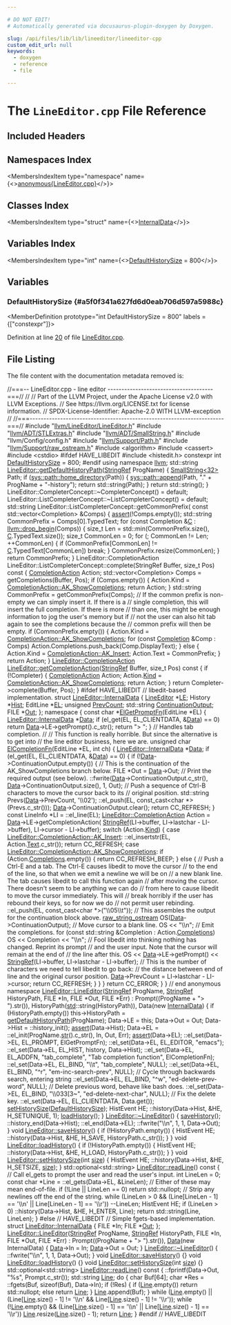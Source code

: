 ```yaml
---

# DO NOT EDIT!
# Automatically generated via docusaurus-plugin-doxygen by Doxygen.

slug: /api/files/lib/lib/lineeditor/lineeditor-cpp
custom_edit_url: null
keywords:
  - doxygen
  - reference
  - file

---
```





# The `LineEditor.cpp` File Reference

<DoxygenPage pluginConfig={pluginConfig}>



## Included Headers

<IncludesList>
<IncludesListItem
  filePath="llvm/LineEditor/LineEditor.h"
  permalink="/docs/api/files/include/include/llvm/include/llvm/lineeditor/lineeditor-h"
  isLocal="true" />
<IncludesListItem
  filePath="llvm/ADT/STLExtras.h"
  permalink="/docs/api/files/include/include/llvm/include/llvm/adt/stlextras-h"
  isLocal="true" />
<IncludesListItem
  filePath="llvm/ADT/SmallString.h"
  permalink="/docs/api/files/include/include/llvm/include/llvm/adt/smallstring-h"
  isLocal="true" />
<IncludesListItem
  filePath="llvm/Config/config.h"
  permalink=""
  isLocal="true" />
<IncludesListItem
  filePath="llvm/Support/Path.h"
  permalink="/docs/api/files/include/include/llvm/include/llvm/support/path-h"
  isLocal="true" />
<IncludesListItem
  filePath="llvm/Support/raw_ostream.h"
  permalink="/docs/api/files/include/include/llvm/include/llvm/support/raw-ostream-h"
  isLocal="true" />
<IncludesListItem
  filePath="algorithm"
  permalink=""
  isLocal="false" />
<IncludesListItem
  filePath="cassert"
  permalink=""
  isLocal="false" />
<IncludesListItem
  filePath="cstdio"
  permalink=""
  isLocal="false" />
<IncludesListItem
  filePath="histedit.h"
  permalink=""
  isLocal="false" />
</IncludesList>

## Namespaces Index

<MembersIndex>

<MembersIndexItem
  type="namespace"
  name={<><a href="/docs/api/namespaces/anonymous-lineeditor-cpp-">anonymous&#123;LineEditor.cpp&#125;</a></>}>
</MembersIndexItem>

</MembersIndex>

## Classes Index

<MembersIndex>

<MembersIndexItem
  type="struct"
  name={<><a href="/docs/api/structs/lineeditor/internaldata">InternalData</a></>}>
</MembersIndexItem>

</MembersIndex>

## Variables Index

<MembersIndex>

<MembersIndexItem
  type="int"
  name={<><a href="#a5f0f341a627fd6d0eab706d597a5988c">DefaultHistorySize</a> = 800</>}>
</MembersIndexItem>

</MembersIndex>


<SectionDefinition>

## Variables

### DefaultHistorySize {#a5f0f341a627fd6d0eab706d597a5988c}

<MemberDefinition
  prototype="int DefaultHistorySize = 800"
  labels = {["constexpr"]}>

Definition at line <a href="#l00020">20</a> of file <a href="/docs/api/files/lib/lib/lineeditor/lineeditor-cpp">LineEditor.cpp</a>.
</MemberDefinition>

</SectionDefinition>

## File Listing

The file content with the documentation metadata removed is:

<ProgramListing>

<Link id="l00001" /><CodeLine lineNumber="1"><Highlight kind="comment">//===-- LineEditor.cpp - line editor --------------------------------------===//</Highlight><Highlight kind="normal"></Highlight></CodeLine>
<Link id="l00002" /><CodeLine lineNumber="2"><Highlight kind="normal"></Highlight><Highlight kind="comment">//</Highlight><Highlight kind="normal"></Highlight></CodeLine>
<Link id="l00003" /><CodeLine lineNumber="3"><Highlight kind="normal"></Highlight><Highlight kind="comment">// Part of the LLVM Project, under the Apache License v2.0 with LLVM Exceptions.</Highlight><Highlight kind="normal"></Highlight></CodeLine>
<Link id="l00004" /><CodeLine lineNumber="4"><Highlight kind="normal"></Highlight><Highlight kind="comment">// See https://llvm.org/LICENSE.txt for license information.</Highlight><Highlight kind="normal"></Highlight></CodeLine>
<Link id="l00005" /><CodeLine lineNumber="5"><Highlight kind="normal"></Highlight><Highlight kind="comment">// SPDX-License-Identifier: Apache-2.0 WITH LLVM-exception</Highlight><Highlight kind="normal"></Highlight></CodeLine>
<Link id="l00006" /><CodeLine lineNumber="6"><Highlight kind="normal"></Highlight><Highlight kind="comment">//</Highlight><Highlight kind="normal"></Highlight></CodeLine>
<Link id="l00007" /><CodeLine lineNumber="7"><Highlight kind="normal"></Highlight><Highlight kind="comment">//===----------------------------------------------------------------------===//</Highlight><Highlight kind="normal"></Highlight></CodeLine>
<Link id="l00008" /><CodeLine lineNumber="8"><Highlight kind="normal"></Highlight></CodeLine>
<Link id="l00009" /><CodeLine lineNumber="9"><Highlight kind="normal"></Highlight><Highlight kind="preprocessor">#include &quot;<a href="/docs/api/files/include/include/llvm/include/llvm/lineeditor/lineeditor-h">llvm/LineEditor/LineEditor.h</a>&quot;</Highlight><Highlight kind="normal"></Highlight></CodeLine>
<Link id="l00010" /><CodeLine lineNumber="10"><Highlight kind="normal"></Highlight><Highlight kind="preprocessor">#include &quot;<a href="/docs/api/files/include/include/llvm/include/llvm/adt/stlextras-h">llvm/ADT/STLExtras.h</a>&quot;</Highlight><Highlight kind="normal"></Highlight></CodeLine>
<Link id="l00011" /><CodeLine lineNumber="11"><Highlight kind="normal"></Highlight><Highlight kind="preprocessor">#include &quot;<a href="/docs/api/files/include/include/llvm/include/llvm/adt/smallstring-h">llvm/ADT/SmallString.h</a>&quot;</Highlight><Highlight kind="normal"></Highlight></CodeLine>
<Link id="l00012" /><CodeLine lineNumber="12"><Highlight kind="normal"></Highlight><Highlight kind="preprocessor">#include &quot;llvm/Config/config.h&quot;</Highlight><Highlight kind="normal"></Highlight></CodeLine>
<Link id="l00013" /><CodeLine lineNumber="13"><Highlight kind="normal"></Highlight><Highlight kind="preprocessor">#include &quot;<a href="/docs/api/files/include/include/llvm/include/llvm/support/path-h">llvm/Support/Path.h</a>&quot;</Highlight><Highlight kind="normal"></Highlight></CodeLine>
<Link id="l00014" /><CodeLine lineNumber="14"><Highlight kind="normal"></Highlight><Highlight kind="preprocessor">#include &quot;<a href="/docs/api/files/include/include/llvm/include/llvm/support/raw-ostream-h">llvm/Support/raw&#95;ostream.h</a>&quot;</Highlight><Highlight kind="normal"></Highlight></CodeLine>
<Link id="l00015" /><CodeLine lineNumber="15"><Highlight kind="normal"></Highlight><Highlight kind="preprocessor">#include &lt;algorithm&gt;</Highlight><Highlight kind="normal"></Highlight></CodeLine>
<Link id="l00016" /><CodeLine lineNumber="16"><Highlight kind="normal"></Highlight><Highlight kind="preprocessor">#include &lt;cassert&gt;</Highlight><Highlight kind="normal"></Highlight></CodeLine>
<Link id="l00017" /><CodeLine lineNumber="17"><Highlight kind="normal"></Highlight><Highlight kind="preprocessor">#include &lt;cstdio&gt;</Highlight><Highlight kind="normal"></Highlight></CodeLine>
<Link id="l00018" /><CodeLine lineNumber="18"><Highlight kind="normal"></Highlight><Highlight kind="preprocessor">#ifdef HAVE&#95;LIBEDIT</Highlight><Highlight kind="normal"></Highlight></CodeLine>
<Link id="l00019" /><CodeLine lineNumber="19"><Highlight kind="normal"></Highlight><Highlight kind="preprocessor">#include &lt;histedit.h&gt;</Highlight><Highlight kind="normal"></Highlight></CodeLine>
<Link id="l00020" /><CodeLine lineNumber="20" lineLink="#a5f0f341a627fd6d0eab706d597a5988c"><Highlight kind="normal"></Highlight><Highlight kind="keyword">constexpr</Highlight><Highlight kind="normal"> </Highlight><Highlight kind="keywordtype">int</Highlight><Highlight kind="normal"> <a href="#a5f0f341a627fd6d0eab706d597a5988c">DefaultHistorySize</a> = 800;</Highlight></CodeLine>
<Link id="l00021" /><CodeLine lineNumber="21"><Highlight kind="normal"></Highlight><Highlight kind="preprocessor">#endif</Highlight><Highlight kind="normal"></Highlight></CodeLine>
<Link id="l00022" /><CodeLine lineNumber="22"><Highlight kind="normal"></Highlight></CodeLine>
<Link id="l00023" /><CodeLine lineNumber="23"><Highlight kind="normal"></Highlight><Highlight kind="keyword">using namespace </Highlight><Highlight kind="normal"><a href="/docs/api/namespaces/llvm">llvm</a>;</Highlight></CodeLine>
<Link id="l00024" /><CodeLine lineNumber="24"><Highlight kind="normal"></Highlight></CodeLine>
<Link id="l00025" /><CodeLine lineNumber="25" lineLink="/docs/api/classes/llvm/lineeditor/#a6cf24dc9e2a09abc839f199155753e53"><Highlight kind="normal">std::string <a href="/docs/api/classes/llvm/lineeditor/#a6cf24dc9e2a09abc839f199155753e53">LineEditor::getDefaultHistoryPath</a>(<a href="/docs/api/classes/llvm/stringref">StringRef</a> ProgName) &#123;</Highlight></CodeLine>
<Link id="l00026" /><CodeLine lineNumber="26"><Highlight kind="normal">  <a href="/docs/api/classes/llvm/smallstring">SmallString&lt;32&gt;</a> Path;</Highlight></CodeLine>
<Link id="l00027" /><CodeLine lineNumber="27"><Highlight kind="normal">  </Highlight><Highlight kind="keywordflow">if</Highlight><Highlight kind="normal"> (<a href="/docs/api/namespaces/llvm/sys/path/#a1286bcdea03c97a18eb1f41af524f3d3">sys::path::home&#95;directory</a>(Path)) &#123;</Highlight></CodeLine>
<Link id="l00028" /><CodeLine lineNumber="28"><Highlight kind="normal">    <a href="/docs/api/namespaces/llvm/sys/path/#acb80894344c78dacf8d5ff8c23be697d">sys::path::append</a>(Path, </Highlight><Highlight kind="stringliteral">&quot;.&quot;</Highlight><Highlight kind="normal"> + ProgName + </Highlight><Highlight kind="stringliteral">&quot;-history&quot;</Highlight><Highlight kind="normal">);</Highlight></CodeLine>
<Link id="l00029" /><CodeLine lineNumber="29"><Highlight kind="normal">    </Highlight><Highlight kind="keywordflow">return</Highlight><Highlight kind="normal"> std::string(Path);</Highlight></CodeLine>
<Link id="l00030" /><CodeLine lineNumber="30"><Highlight kind="normal">  &#125;</Highlight></CodeLine>
<Link id="l00031" /><CodeLine lineNumber="31"><Highlight kind="normal">  </Highlight><Highlight kind="keywordflow">return</Highlight><Highlight kind="normal"> std::string();</Highlight></CodeLine>
<Link id="l00032" /><CodeLine lineNumber="32"><Highlight kind="normal">&#125;</Highlight></CodeLine>
<Link id="l00033" /><CodeLine lineNumber="33"><Highlight kind="normal"></Highlight></CodeLine>
<Link id="l00034" /><CodeLine lineNumber="34"><Highlight kind="normal">LineEditor::CompleterConcept::~CompleterConcept() = </Highlight><Highlight kind="keywordflow">default</Highlight><Highlight kind="normal">;</Highlight></CodeLine>
<Link id="l00035" /><CodeLine lineNumber="35"><Highlight kind="normal">LineEditor::ListCompleterConcept::~ListCompleterConcept() = </Highlight><Highlight kind="keywordflow">default</Highlight><Highlight kind="normal">;</Highlight></CodeLine>
<Link id="l00036" /><CodeLine lineNumber="36"><Highlight kind="normal"></Highlight></CodeLine>
<Link id="l00037" /><CodeLine lineNumber="37"><Highlight kind="normal">std::string LineEditor::ListCompleterConcept::getCommonPrefix(</Highlight></CodeLine>
<Link id="l00038" /><CodeLine lineNumber="38"><Highlight kind="normal">    </Highlight><Highlight kind="keyword">const</Highlight><Highlight kind="normal"> std::vector&lt;Completion&gt; &amp;Comps) &#123;</Highlight></CodeLine>
<Link id="l00039" /><CodeLine lineNumber="39"><Highlight kind="normal">  <a href="/docs/api/files/lib/lib/target/lib/target/amdgpu/silowercontrolflow-cpp/#a4868c5d81c5ccc98c47aeab6244346a0">assert</a>(!Comps.empty());</Highlight></CodeLine>
<Link id="l00040" /><CodeLine lineNumber="40"><Highlight kind="normal"></Highlight></CodeLine>
<Link id="l00041" /><CodeLine lineNumber="41"><Highlight kind="normal">  std::string CommonPrefix = Comps&#91;0&#93;.TypedText;</Highlight></CodeLine>
<Link id="l00042" /><CodeLine lineNumber="42"><Highlight kind="normal">  </Highlight><Highlight kind="keywordflow">for</Highlight><Highlight kind="normal"> (</Highlight><Highlight kind="keyword">const</Highlight><Highlight kind="normal"> Completion &amp;<a href="/docs/api/namespaces/llvm/callingconv/#ac6aa1387c4375260e2468eb5a77fdb4cafd841a49aec1539bc88abc8ff9e170fb">C</a> : <a href="/docs/api/namespaces/llvm/#a02981de53fb6ffd384d39addc4d25f37">llvm::drop&#95;begin</a>(Comps)) &#123;</Highlight></CodeLine>
<Link id="l00043" /><CodeLine lineNumber="43"><Highlight kind="normal">    </Highlight><Highlight kind="keywordtype">size&#95;t</Highlight><Highlight kind="normal"> Len = std::min(CommonPrefix.size(), <a href="/docs/api/namespaces/llvm/callingconv/#ac6aa1387c4375260e2468eb5a77fdb4cafd841a49aec1539bc88abc8ff9e170fb">C</a>.TypedText.size());</Highlight></CodeLine>
<Link id="l00044" /><CodeLine lineNumber="44"><Highlight kind="normal">    </Highlight><Highlight kind="keywordtype">size&#95;t</Highlight><Highlight kind="normal"> CommonLen = 0;</Highlight></CodeLine>
<Link id="l00045" /><CodeLine lineNumber="45"><Highlight kind="normal">    </Highlight><Highlight kind="keywordflow">for</Highlight><Highlight kind="normal"> (; CommonLen != Len; ++CommonLen) &#123;</Highlight></CodeLine>
<Link id="l00046" /><CodeLine lineNumber="46"><Highlight kind="normal">      </Highlight><Highlight kind="keywordflow">if</Highlight><Highlight kind="normal"> (CommonPrefix&#91;CommonLen&#93; != <a href="/docs/api/namespaces/llvm/callingconv/#ac6aa1387c4375260e2468eb5a77fdb4cafd841a49aec1539bc88abc8ff9e170fb">C</a>.TypedText&#91;CommonLen&#93;)</Highlight></CodeLine>
<Link id="l00047" /><CodeLine lineNumber="47"><Highlight kind="normal">        </Highlight><Highlight kind="keywordflow">break</Highlight><Highlight kind="normal">;</Highlight></CodeLine>
<Link id="l00048" /><CodeLine lineNumber="48"><Highlight kind="normal">    &#125;</Highlight></CodeLine>
<Link id="l00049" /><CodeLine lineNumber="49"><Highlight kind="normal">    CommonPrefix.resize(CommonLen);</Highlight></CodeLine>
<Link id="l00050" /><CodeLine lineNumber="50"><Highlight kind="normal">  &#125;</Highlight></CodeLine>
<Link id="l00051" /><CodeLine lineNumber="51"><Highlight kind="normal">  </Highlight><Highlight kind="keywordflow">return</Highlight><Highlight kind="normal"> CommonPrefix;</Highlight></CodeLine>
<Link id="l00052" /><CodeLine lineNumber="52"><Highlight kind="normal">&#125;</Highlight></CodeLine>
<Link id="l00053" /><CodeLine lineNumber="53"><Highlight kind="normal"></Highlight></CodeLine>
<Link id="l00054" /><CodeLine lineNumber="54"><Highlight kind="normal">LineEditor::CompletionAction</Highlight></CodeLine>
<Link id="l00055" /><CodeLine lineNumber="55"><Highlight kind="normal">LineEditor::ListCompleterConcept::complete(StringRef Buffer, </Highlight><Highlight kind="keywordtype">size&#95;t</Highlight><Highlight kind="normal"> Pos)</Highlight><Highlight kind="keyword"> const </Highlight><Highlight kind="normal">&#123;</Highlight></CodeLine>
<Link id="l00056" /><CodeLine lineNumber="56"><Highlight kind="normal">  <a href="/docs/api/structs/llvm/lineeditor/completionaction">CompletionAction</a> Action;</Highlight></CodeLine>
<Link id="l00057" /><CodeLine lineNumber="57"><Highlight kind="normal">  std::vector&lt;Completion&gt; Comps = getCompletions(Buffer, Pos);</Highlight></CodeLine>
<Link id="l00058" /><CodeLine lineNumber="58"><Highlight kind="normal">  </Highlight><Highlight kind="keywordflow">if</Highlight><Highlight kind="normal"> (Comps.empty()) &#123;</Highlight></CodeLine>
<Link id="l00059" /><CodeLine lineNumber="59"><Highlight kind="normal">    Action.Kind = <a href="/docs/api/structs/llvm/lineeditor/completionaction/#ac232b5a8e51db460ca00d6122f0db70ea44496236f3d5e0a77dc12f50d7d2d6cc">CompletionAction::AK&#95;ShowCompletions</a>;</Highlight></CodeLine>
<Link id="l00060" /><CodeLine lineNumber="60"><Highlight kind="normal">    </Highlight><Highlight kind="keywordflow">return</Highlight><Highlight kind="normal"> Action;</Highlight></CodeLine>
<Link id="l00061" /><CodeLine lineNumber="61"><Highlight kind="normal">  &#125;</Highlight></CodeLine>
<Link id="l00062" /><CodeLine lineNumber="62"><Highlight kind="normal"></Highlight></CodeLine>
<Link id="l00063" /><CodeLine lineNumber="63"><Highlight kind="normal">  std::string CommonPrefix = getCommonPrefix(Comps);</Highlight></CodeLine>
<Link id="l00064" /><CodeLine lineNumber="64"><Highlight kind="normal"></Highlight></CodeLine>
<Link id="l00065" /><CodeLine lineNumber="65"><Highlight kind="normal">  </Highlight><Highlight kind="comment">// If the common prefix is non-empty we can simply insert it. If there is a</Highlight><Highlight kind="normal"></Highlight></CodeLine>
<Link id="l00066" /><CodeLine lineNumber="66"><Highlight kind="normal">  </Highlight><Highlight kind="comment">// single completion, this will insert the full completion. If there is more</Highlight><Highlight kind="normal"></Highlight></CodeLine>
<Link id="l00067" /><CodeLine lineNumber="67"><Highlight kind="normal">  </Highlight><Highlight kind="comment">// than one, this might be enough information to jog the user&#39;s memory but if</Highlight><Highlight kind="normal"></Highlight></CodeLine>
<Link id="l00068" /><CodeLine lineNumber="68"><Highlight kind="normal">  </Highlight><Highlight kind="comment">// not the user can also hit tab again to see the completions because the</Highlight><Highlight kind="normal"></Highlight></CodeLine>
<Link id="l00069" /><CodeLine lineNumber="69"><Highlight kind="normal">  </Highlight><Highlight kind="comment">// common prefix will then be empty.</Highlight><Highlight kind="normal"></Highlight></CodeLine>
<Link id="l00070" /><CodeLine lineNumber="70"><Highlight kind="normal">  </Highlight><Highlight kind="keywordflow">if</Highlight><Highlight kind="normal"> (CommonPrefix.empty()) &#123;</Highlight></CodeLine>
<Link id="l00071" /><CodeLine lineNumber="71"><Highlight kind="normal">    Action.Kind = <a href="/docs/api/structs/llvm/lineeditor/completionaction/#ac232b5a8e51db460ca00d6122f0db70ea44496236f3d5e0a77dc12f50d7d2d6cc">CompletionAction::AK&#95;ShowCompletions</a>;</Highlight></CodeLine>
<Link id="l00072" /><CodeLine lineNumber="72"><Highlight kind="normal">    </Highlight><Highlight kind="keywordflow">for</Highlight><Highlight kind="normal"> (</Highlight><Highlight kind="keyword">const</Highlight><Highlight kind="normal"> <a href="/docs/api/structs/llvm/lineeditor/completion">Completion</a> &amp;Comp : Comps)</Highlight></CodeLine>
<Link id="l00073" /><CodeLine lineNumber="73"><Highlight kind="normal">      Action.Completions.push&#95;back(Comp.DisplayText);</Highlight></CodeLine>
<Link id="l00074" /><CodeLine lineNumber="74"><Highlight kind="normal">  &#125; </Highlight><Highlight kind="keywordflow">else</Highlight><Highlight kind="normal"> &#123;</Highlight></CodeLine>
<Link id="l00075" /><CodeLine lineNumber="75"><Highlight kind="normal">    Action.Kind = <a href="/docs/api/structs/llvm/lineeditor/completionaction/#ac232b5a8e51db460ca00d6122f0db70ea71f426eb85c217d0b6213c099ac405ae">CompletionAction::AK&#95;Insert</a>;</Highlight></CodeLine>
<Link id="l00076" /><CodeLine lineNumber="76"><Highlight kind="normal">    Action.Text = CommonPrefix;</Highlight></CodeLine>
<Link id="l00077" /><CodeLine lineNumber="77"><Highlight kind="normal">  &#125;</Highlight></CodeLine>
<Link id="l00078" /><CodeLine lineNumber="78"><Highlight kind="normal"></Highlight></CodeLine>
<Link id="l00079" /><CodeLine lineNumber="79"><Highlight kind="normal">  </Highlight><Highlight kind="keywordflow">return</Highlight><Highlight kind="normal"> Action;</Highlight></CodeLine>
<Link id="l00080" /><CodeLine lineNumber="80"><Highlight kind="normal">&#125;</Highlight></CodeLine>
<Link id="l00081" /><CodeLine lineNumber="81"><Highlight kind="normal"></Highlight></CodeLine>
<Link id="l00082" /><CodeLine lineNumber="82" lineLink="/docs/api/classes/llvm/lineeditor/#a2c9715831437239c8b4aebeb3772ba7b"><Highlight kind="normal"><a href="/docs/api/structs/llvm/lineeditor/completionaction">LineEditor::CompletionAction</a> <a href="/docs/api/classes/llvm/lineeditor/#a2c9715831437239c8b4aebeb3772ba7b">LineEditor::getCompletionAction</a>(<a href="/docs/api/classes/llvm/stringref">StringRef</a> Buffer,</Highlight></CodeLine>
<Link id="l00083" /><CodeLine lineNumber="83"><Highlight kind="normal">                                                             </Highlight><Highlight kind="keywordtype">size&#95;t</Highlight><Highlight kind="normal"> Pos)</Highlight><Highlight kind="keyword"> const </Highlight><Highlight kind="normal">&#123;</Highlight></CodeLine>
<Link id="l00084" /><CodeLine lineNumber="84"><Highlight kind="normal">  </Highlight><Highlight kind="keywordflow">if</Highlight><Highlight kind="normal"> (!Completer) &#123;</Highlight></CodeLine>
<Link id="l00085" /><CodeLine lineNumber="85"><Highlight kind="normal">    <a href="/docs/api/structs/llvm/lineeditor/completionaction">CompletionAction</a> Action;</Highlight></CodeLine>
<Link id="l00086" /><CodeLine lineNumber="86"><Highlight kind="normal">    Action.<a href="/docs/api/structs/llvm/lineeditor/completionaction/#a5d8e514dd4b30f8f3d0a59b0f8b989b5">Kind</a> = <a href="/docs/api/structs/llvm/lineeditor/completionaction/#ac232b5a8e51db460ca00d6122f0db70ea44496236f3d5e0a77dc12f50d7d2d6cc">CompletionAction::AK&#95;ShowCompletions</a>;</Highlight></CodeLine>
<Link id="l00087" /><CodeLine lineNumber="87"><Highlight kind="normal">    </Highlight><Highlight kind="keywordflow">return</Highlight><Highlight kind="normal"> Action;</Highlight></CodeLine>
<Link id="l00088" /><CodeLine lineNumber="88"><Highlight kind="normal">  &#125;</Highlight></CodeLine>
<Link id="l00089" /><CodeLine lineNumber="89"><Highlight kind="normal"></Highlight></CodeLine>
<Link id="l00090" /><CodeLine lineNumber="90"><Highlight kind="normal">  </Highlight><Highlight kind="keywordflow">return</Highlight><Highlight kind="normal"> Completer-&gt;complete(Buffer, Pos);</Highlight></CodeLine>
<Link id="l00091" /><CodeLine lineNumber="91"><Highlight kind="normal">&#125;</Highlight></CodeLine>
<Link id="l00092" /><CodeLine lineNumber="92"><Highlight kind="normal"></Highlight></CodeLine>
<Link id="l00093" /><CodeLine lineNumber="93"><Highlight kind="normal"></Highlight><Highlight kind="preprocessor">#ifdef HAVE&#95;LIBEDIT</Highlight><Highlight kind="normal"></Highlight></CodeLine>
<Link id="l00094" /><CodeLine lineNumber="94"><Highlight kind="normal"></Highlight></CodeLine>
<Link id="l00095" /><CodeLine lineNumber="95"><Highlight kind="normal"></Highlight><Highlight kind="comment">// libedit-based implementation.</Highlight><Highlight kind="normal"></Highlight></CodeLine>
<Link id="l00096" /><CodeLine lineNumber="96"><Highlight kind="normal"></Highlight></CodeLine>
<Link id="l00097" /><CodeLine lineNumber="97" lineLink="/docs/api/structs/lineeditor/internaldata"><Highlight kind="normal"></Highlight><Highlight kind="keyword">struct </Highlight><Highlight kind="normal"><a href="/docs/api/structs/lineeditor/internaldata">LineEditor::InternalData</a> &#123;</Highlight></CodeLine>
<Link id="l00098" /><CodeLine lineNumber="98" lineLink="/docs/api/structs/lineeditor/internaldata/#a4b5a5b6d4fea6b1050fa03f27e798d6e"><Highlight kind="normal">  <a href="/docs/api/classes/llvm/lineeditor/#a850c7f0652c0d7273484a266093805dd">LineEditor</a> &#42;<a href="/docs/api/structs/lineeditor/internaldata/#a4b5a5b6d4fea6b1050fa03f27e798d6e">LE</a>;</Highlight></CodeLine>
<Link id="l00099" /><CodeLine lineNumber="99"><Highlight kind="normal"></Highlight></CodeLine>
<Link id="l00100" /><CodeLine lineNumber="100" lineLink="/docs/api/structs/lineeditor/internaldata/#a088e62a48f359f7c843deab1cfb51781"><Highlight kind="normal">  History &#42;<a href="/docs/api/structs/lineeditor/internaldata/#a088e62a48f359f7c843deab1cfb51781">Hist</a>;</Highlight></CodeLine>
<Link id="l00101" /><CodeLine lineNumber="101" lineLink="/docs/api/structs/lineeditor/internaldata/#a3f2a91f48678304ecaf1c9a62186dcf3"><Highlight kind="normal">  EditLine &#42;<a href="/docs/api/structs/lineeditor/internaldata/#a3f2a91f48678304ecaf1c9a62186dcf3">EL</a>;</Highlight></CodeLine>
<Link id="l00102" /><CodeLine lineNumber="102"><Highlight kind="normal"></Highlight></CodeLine>
<Link id="l00103" /><CodeLine lineNumber="103" lineLink="/docs/api/structs/lineeditor/internaldata/#a5d727b7524468797efad79ff797fea3c"><Highlight kind="normal">  </Highlight><Highlight kind="keywordtype">unsigned</Highlight><Highlight kind="normal"> <a href="/docs/api/structs/lineeditor/internaldata/#a5d727b7524468797efad79ff797fea3c">PrevCount</a>;</Highlight></CodeLine>
<Link id="l00104" /><CodeLine lineNumber="104" lineLink="/docs/api/structs/lineeditor/internaldata/#a0649a911cd67fce9bf4279074860d367"><Highlight kind="normal">  std::string <a href="/docs/api/structs/lineeditor/internaldata/#a0649a911cd67fce9bf4279074860d367">ContinuationOutput</a>;</Highlight></CodeLine>
<Link id="l00105" /><CodeLine lineNumber="105"><Highlight kind="normal"></Highlight></CodeLine>
<Link id="l00106" /><CodeLine lineNumber="106" lineLink="/docs/api/structs/lineeditor/internaldata/#aea6c11ea2b66a8e3b7112dc6310b0473"><Highlight kind="normal">  FILE &#42;<a href="/docs/api/structs/lineeditor/internaldata/#aea6c11ea2b66a8e3b7112dc6310b0473">Out</a>;</Highlight></CodeLine>
<Link id="l00107" /><CodeLine lineNumber="107"><Highlight kind="normal">&#125;;</Highlight></CodeLine>
<Link id="l00108" /><CodeLine lineNumber="108"><Highlight kind="normal"></Highlight></CodeLine>
<Link id="l00109" /><CodeLine lineNumber="109" lineLink="/docs/api/namespaces/anonymous-lineeditor-cpp-"><Highlight kind="normal"></Highlight><Highlight kind="keyword">namespace </Highlight><Highlight kind="normal">&#123;</Highlight></CodeLine>
<Link id="l00110" /><CodeLine lineNumber="110"><Highlight kind="normal"></Highlight></CodeLine>
<Link id="l00111" /><CodeLine lineNumber="111" lineLink="/docs/api/namespaces/anonymous-lineeditor-cpp-/#af9dac4ed4123aba5c0e3fd6bdcf928fe"><Highlight kind="normal"></Highlight><Highlight kind="keyword">const</Highlight><Highlight kind="normal"> </Highlight><Highlight kind="keywordtype">char</Highlight><Highlight kind="normal"> &#42;<a href="/docs/api/namespaces/anonymous-lineeditor-cpp-/#af9dac4ed4123aba5c0e3fd6bdcf928fe">ElGetPromptFn</a>(EditLine &#42;EL) &#123;</Highlight></CodeLine>
<Link id="l00112" /><CodeLine lineNumber="112"><Highlight kind="normal">  <a href="/docs/api/structs/lineeditor/internaldata">LineEditor::InternalData</a> &#42;<a href="/docs/api/namespaces/llvm/#aa20539e89704d20b98b97e9c3feac934">Data</a>;</Highlight></CodeLine>
<Link id="l00113" /><CodeLine lineNumber="113"><Highlight kind="normal">  </Highlight><Highlight kind="keywordflow">if</Highlight><Highlight kind="normal"> (el&#95;get(EL, EL&#95;CLIENTDATA, &amp;<a href="/docs/api/namespaces/llvm/#aa20539e89704d20b98b97e9c3feac934">Data</a>) == 0)</Highlight></CodeLine>
<Link id="l00114" /><CodeLine lineNumber="114"><Highlight kind="normal">    </Highlight><Highlight kind="keywordflow">return</Highlight><Highlight kind="normal"> <a href="/docs/api/namespaces/llvm/#aa20539e89704d20b98b97e9c3feac934">Data</a>-&gt;LE-&gt;getPrompt().c&#95;str();</Highlight></CodeLine>
<Link id="l00115" /><CodeLine lineNumber="115"><Highlight kind="normal">  </Highlight><Highlight kind="keywordflow">return</Highlight><Highlight kind="normal"> </Highlight><Highlight kind="stringliteral">&quot;&gt; &quot;</Highlight><Highlight kind="normal">;</Highlight></CodeLine>
<Link id="l00116" /><CodeLine lineNumber="116"><Highlight kind="normal">&#125;</Highlight></CodeLine>
<Link id="l00117" /><CodeLine lineNumber="117"><Highlight kind="normal"></Highlight></CodeLine>
<Link id="l00118" /><CodeLine lineNumber="118"><Highlight kind="normal"></Highlight><Highlight kind="comment">// Handles tab completion.</Highlight><Highlight kind="normal"></Highlight></CodeLine>
<Link id="l00119" /><CodeLine lineNumber="119"><Highlight kind="normal"></Highlight><Highlight kind="comment">//</Highlight><Highlight kind="normal"></Highlight></CodeLine>
<Link id="l00120" /><CodeLine lineNumber="120"><Highlight kind="normal"></Highlight><Highlight kind="comment">// This function is really horrible. But since the alternative is to get into</Highlight><Highlight kind="normal"></Highlight></CodeLine>
<Link id="l00121" /><CodeLine lineNumber="121"><Highlight kind="normal"></Highlight><Highlight kind="comment">// the line editor business, here we are.</Highlight><Highlight kind="normal"></Highlight></CodeLine>
<Link id="l00122" /><CodeLine lineNumber="122" lineLink="/docs/api/namespaces/anonymous-lineeditor-cpp-/#a14821b1527e2996ff605a761fb0a719f"><Highlight kind="normal"></Highlight><Highlight kind="keywordtype">unsigned</Highlight><Highlight kind="normal"> </Highlight><Highlight kind="keywordtype">char</Highlight><Highlight kind="normal"> <a href="/docs/api/namespaces/anonymous-lineeditor-cpp-/#a14821b1527e2996ff605a761fb0a719f">ElCompletionFn</a>(EditLine &#42;EL, </Highlight><Highlight kind="keywordtype">int</Highlight><Highlight kind="normal"> ch) &#123;</Highlight></CodeLine>
<Link id="l00123" /><CodeLine lineNumber="123"><Highlight kind="normal">  <a href="/docs/api/structs/lineeditor/internaldata">LineEditor::InternalData</a> &#42;<a href="/docs/api/namespaces/llvm/#aa20539e89704d20b98b97e9c3feac934">Data</a>;</Highlight></CodeLine>
<Link id="l00124" /><CodeLine lineNumber="124"><Highlight kind="normal">  </Highlight><Highlight kind="keywordflow">if</Highlight><Highlight kind="normal"> (el&#95;get(EL, EL&#95;CLIENTDATA, &amp;<a href="/docs/api/namespaces/llvm/#aa20539e89704d20b98b97e9c3feac934">Data</a>) == 0) &#123;</Highlight></CodeLine>
<Link id="l00125" /><CodeLine lineNumber="125"><Highlight kind="normal">    </Highlight><Highlight kind="keywordflow">if</Highlight><Highlight kind="normal"> (!<a href="/docs/api/namespaces/llvm/#aa20539e89704d20b98b97e9c3feac934">Data</a>-&gt;ContinuationOutput.empty()) &#123;</Highlight></CodeLine>
<Link id="l00126" /><CodeLine lineNumber="126"><Highlight kind="normal">      </Highlight><Highlight kind="comment">// This is the continuation of the AK&#95;ShowCompletions branch below.</Highlight><Highlight kind="normal"></Highlight></CodeLine>
<Link id="l00127" /><CodeLine lineNumber="127"><Highlight kind="normal">      FILE &#42;Out = <a href="/docs/api/namespaces/llvm/#aa20539e89704d20b98b97e9c3feac934">Data</a>-&gt;Out;</Highlight></CodeLine>
<Link id="l00128" /><CodeLine lineNumber="128"><Highlight kind="normal"></Highlight></CodeLine>
<Link id="l00129" /><CodeLine lineNumber="129"><Highlight kind="normal">      </Highlight><Highlight kind="comment">// Print the required output (see below).</Highlight><Highlight kind="normal"></Highlight></CodeLine>
<Link id="l00130" /><CodeLine lineNumber="130"><Highlight kind="normal">      ::fwrite(<a href="/docs/api/namespaces/llvm/#aa20539e89704d20b98b97e9c3feac934">Data</a>-&gt;ContinuationOutput.c&#95;str(),</Highlight></CodeLine>
<Link id="l00131" /><CodeLine lineNumber="131"><Highlight kind="normal">               <a href="/docs/api/namespaces/llvm/#aa20539e89704d20b98b97e9c3feac934">Data</a>-&gt;ContinuationOutput.size(), 1, Out);</Highlight></CodeLine>
<Link id="l00132" /><CodeLine lineNumber="132"><Highlight kind="normal"></Highlight></CodeLine>
<Link id="l00133" /><CodeLine lineNumber="133"><Highlight kind="normal">      </Highlight><Highlight kind="comment">// Push a sequence of Ctrl-B characters to move the cursor back to its</Highlight><Highlight kind="normal"></Highlight></CodeLine>
<Link id="l00134" /><CodeLine lineNumber="134"><Highlight kind="normal">      </Highlight><Highlight kind="comment">// original position.</Highlight><Highlight kind="normal"></Highlight></CodeLine>
<Link id="l00135" /><CodeLine lineNumber="135"><Highlight kind="normal">      std::string Prevs(<a href="/docs/api/namespaces/llvm/#aa20539e89704d20b98b97e9c3feac934">Data</a>-&gt;PrevCount, </Highlight><Highlight kind="charliteral">&#39;\\02&#39;</Highlight><Highlight kind="normal">);</Highlight></CodeLine>
<Link id="l00136" /><CodeLine lineNumber="136"><Highlight kind="normal">      ::el&#95;push(EL, </Highlight><Highlight kind="keyword">const&#95;cast&lt;</Highlight><Highlight kind="keywordtype">char</Highlight><Highlight kind="normal"> &#42;</Highlight><Highlight kind="keyword">&gt;</Highlight><Highlight kind="normal">(Prevs.c&#95;str()));</Highlight></CodeLine>
<Link id="l00137" /><CodeLine lineNumber="137"><Highlight kind="normal"></Highlight></CodeLine>
<Link id="l00138" /><CodeLine lineNumber="138"><Highlight kind="normal">      <a href="/docs/api/namespaces/llvm/#aa20539e89704d20b98b97e9c3feac934">Data</a>-&gt;ContinuationOutput.clear();</Highlight></CodeLine>
<Link id="l00139" /><CodeLine lineNumber="139"><Highlight kind="normal"></Highlight></CodeLine>
<Link id="l00140" /><CodeLine lineNumber="140"><Highlight kind="normal">      </Highlight><Highlight kind="keywordflow">return</Highlight><Highlight kind="normal"> CC&#95;REFRESH;</Highlight></CodeLine>
<Link id="l00141" /><CodeLine lineNumber="141"><Highlight kind="normal">    &#125;</Highlight></CodeLine>
<Link id="l00142" /><CodeLine lineNumber="142"><Highlight kind="normal"></Highlight></CodeLine>
<Link id="l00143" /><CodeLine lineNumber="143"><Highlight kind="normal">    </Highlight><Highlight kind="keyword">const</Highlight><Highlight kind="normal"> LineInfo &#42;LI = ::el&#95;line(EL);</Highlight></CodeLine>
<Link id="l00144" /><CodeLine lineNumber="144"><Highlight kind="normal">    <a href="/docs/api/structs/llvm/lineeditor/completionaction">LineEditor::CompletionAction</a> Action = <a href="/docs/api/namespaces/llvm/#aa20539e89704d20b98b97e9c3feac934">Data</a>-&gt;LE-&gt;getCompletionAction(</Highlight></CodeLine>
<Link id="l00145" /><CodeLine lineNumber="145"><Highlight kind="normal">        <a href="/docs/api/classes/llvm/stringref">StringRef</a>(LI-&gt;buffer, LI-&gt;lastchar - LI-&gt;buffer),</Highlight></CodeLine>
<Link id="l00146" /><CodeLine lineNumber="146"><Highlight kind="normal">        LI-&gt;cursor - LI-&gt;buffer);</Highlight></CodeLine>
<Link id="l00147" /><CodeLine lineNumber="147"><Highlight kind="normal">    </Highlight><Highlight kind="keywordflow">switch</Highlight><Highlight kind="normal"> (Action.<a href="/docs/api/structs/llvm/lineeditor/completionaction/#a5d8e514dd4b30f8f3d0a59b0f8b989b5">Kind</a>) &#123;</Highlight></CodeLine>
<Link id="l00148" /><CodeLine lineNumber="148"><Highlight kind="normal">    </Highlight><Highlight kind="keywordflow">case</Highlight><Highlight kind="normal"> <a href="/docs/api/structs/llvm/lineeditor/completionaction/#ac232b5a8e51db460ca00d6122f0db70ea71f426eb85c217d0b6213c099ac405ae">LineEditor::CompletionAction::AK&#95;Insert</a>:</Highlight></CodeLine>
<Link id="l00149" /><CodeLine lineNumber="149"><Highlight kind="normal">      ::el&#95;insertstr(EL, Action.<a href="/docs/api/structs/llvm/lineeditor/completionaction/#a146daa7ce4b2082c567ed6f4e75c32ac">Text</a>.c&#95;str());</Highlight></CodeLine>
<Link id="l00150" /><CodeLine lineNumber="150"><Highlight kind="normal">      </Highlight><Highlight kind="keywordflow">return</Highlight><Highlight kind="normal"> CC&#95;REFRESH;</Highlight></CodeLine>
<Link id="l00151" /><CodeLine lineNumber="151"><Highlight kind="normal"></Highlight></CodeLine>
<Link id="l00152" /><CodeLine lineNumber="152"><Highlight kind="normal">    </Highlight><Highlight kind="keywordflow">case</Highlight><Highlight kind="normal"> <a href="/docs/api/structs/llvm/lineeditor/completionaction/#ac232b5a8e51db460ca00d6122f0db70ea44496236f3d5e0a77dc12f50d7d2d6cc">LineEditor::CompletionAction::AK&#95;ShowCompletions</a>:</Highlight></CodeLine>
<Link id="l00153" /><CodeLine lineNumber="153"><Highlight kind="normal">      </Highlight><Highlight kind="keywordflow">if</Highlight><Highlight kind="normal"> (Action.<a href="/docs/api/structs/llvm/lineeditor/completionaction/#a5632d03f14b73ad8110f8f573c302846">Completions</a>.empty()) &#123;</Highlight></CodeLine>
<Link id="l00154" /><CodeLine lineNumber="154"><Highlight kind="normal">        </Highlight><Highlight kind="keywordflow">return</Highlight><Highlight kind="normal"> CC&#95;REFRESH&#95;BEEP;</Highlight></CodeLine>
<Link id="l00155" /><CodeLine lineNumber="155"><Highlight kind="normal">      &#125; </Highlight><Highlight kind="keywordflow">else</Highlight><Highlight kind="normal"> &#123;</Highlight></CodeLine>
<Link id="l00156" /><CodeLine lineNumber="156"><Highlight kind="normal">        </Highlight><Highlight kind="comment">// Push a Ctrl-E and a tab. The Ctrl-E causes libedit to move the cursor</Highlight><Highlight kind="normal"></Highlight></CodeLine>
<Link id="l00157" /><CodeLine lineNumber="157"><Highlight kind="normal">        </Highlight><Highlight kind="comment">// to the end of the line, so that when we emit a newline we will be on</Highlight><Highlight kind="normal"></Highlight></CodeLine>
<Link id="l00158" /><CodeLine lineNumber="158"><Highlight kind="normal">        </Highlight><Highlight kind="comment">// a new blank line. The tab causes libedit to call this function again</Highlight><Highlight kind="normal"></Highlight></CodeLine>
<Link id="l00159" /><CodeLine lineNumber="159"><Highlight kind="normal">        </Highlight><Highlight kind="comment">// after moving the cursor. There doesn&#39;t seem to be anything we can do</Highlight><Highlight kind="normal"></Highlight></CodeLine>
<Link id="l00160" /><CodeLine lineNumber="160"><Highlight kind="normal">        </Highlight><Highlight kind="comment">// from here to cause libedit to move the cursor immediately. This will</Highlight><Highlight kind="normal"></Highlight></CodeLine>
<Link id="l00161" /><CodeLine lineNumber="161"><Highlight kind="normal">        </Highlight><Highlight kind="comment">// break horribly if the user has rebound their keys, so for now we do</Highlight><Highlight kind="normal"></Highlight></CodeLine>
<Link id="l00162" /><CodeLine lineNumber="162"><Highlight kind="normal">        </Highlight><Highlight kind="comment">// not permit user rebinding.</Highlight><Highlight kind="normal"></Highlight></CodeLine>
<Link id="l00163" /><CodeLine lineNumber="163"><Highlight kind="normal">        ::el&#95;push(EL, </Highlight><Highlight kind="keyword">const&#95;cast&lt;</Highlight><Highlight kind="keywordtype">char</Highlight><Highlight kind="normal"> &#42;</Highlight><Highlight kind="keyword">&gt;</Highlight><Highlight kind="normal">(</Highlight><Highlight kind="stringliteral">&quot;\\05\\t&quot;</Highlight><Highlight kind="normal">));</Highlight></CodeLine>
<Link id="l00164" /><CodeLine lineNumber="164"><Highlight kind="normal"></Highlight></CodeLine>
<Link id="l00165" /><CodeLine lineNumber="165"><Highlight kind="normal">        </Highlight><Highlight kind="comment">// This assembles the output for the continuation block above.</Highlight><Highlight kind="normal"></Highlight></CodeLine>
<Link id="l00166" /><CodeLine lineNumber="166"><Highlight kind="normal">        <a href="/docs/api/classes/llvm/raw-string-ostream">raw&#95;string&#95;ostream</a> OS(<a href="/docs/api/namespaces/llvm/#aa20539e89704d20b98b97e9c3feac934">Data</a>-&gt;ContinuationOutput);</Highlight></CodeLine>
<Link id="l00167" /><CodeLine lineNumber="167"><Highlight kind="normal"></Highlight></CodeLine>
<Link id="l00168" /><CodeLine lineNumber="168"><Highlight kind="normal">        </Highlight><Highlight kind="comment">// Move cursor to a blank line.</Highlight><Highlight kind="normal"></Highlight></CodeLine>
<Link id="l00169" /><CodeLine lineNumber="169"><Highlight kind="normal">        OS &lt;&lt; </Highlight><Highlight kind="stringliteral">&quot;\\n&quot;</Highlight><Highlight kind="normal">;</Highlight></CodeLine>
<Link id="l00170" /><CodeLine lineNumber="170"><Highlight kind="normal"></Highlight></CodeLine>
<Link id="l00171" /><CodeLine lineNumber="171"><Highlight kind="normal">        </Highlight><Highlight kind="comment">// Emit the completions.</Highlight><Highlight kind="normal"></Highlight></CodeLine>
<Link id="l00172" /><CodeLine lineNumber="172"><Highlight kind="normal">        </Highlight><Highlight kind="keywordflow">for</Highlight><Highlight kind="normal"> (</Highlight><Highlight kind="keyword">const</Highlight><Highlight kind="normal"> std::string &amp;Completion : Action.<a href="/docs/api/structs/llvm/lineeditor/completionaction/#a5632d03f14b73ad8110f8f573c302846">Completions</a>)</Highlight></CodeLine>
<Link id="l00173" /><CodeLine lineNumber="173"><Highlight kind="normal">          OS &lt;&lt; Completion &lt;&lt; </Highlight><Highlight kind="stringliteral">&quot;\\n&quot;</Highlight><Highlight kind="normal">;</Highlight></CodeLine>
<Link id="l00174" /><CodeLine lineNumber="174"><Highlight kind="normal"></Highlight></CodeLine>
<Link id="l00175" /><CodeLine lineNumber="175"><Highlight kind="normal">        </Highlight><Highlight kind="comment">// Fool libedit into thinking nothing has changed. Reprint its prompt</Highlight><Highlight kind="normal"></Highlight></CodeLine>
<Link id="l00176" /><CodeLine lineNumber="176"><Highlight kind="normal">        </Highlight><Highlight kind="comment">// and the user input. Note that the cursor will remain at the end of</Highlight><Highlight kind="normal"></Highlight></CodeLine>
<Link id="l00177" /><CodeLine lineNumber="177"><Highlight kind="normal">        </Highlight><Highlight kind="comment">// the line after this.</Highlight><Highlight kind="normal"></Highlight></CodeLine>
<Link id="l00178" /><CodeLine lineNumber="178"><Highlight kind="normal">        OS &lt;&lt; <a href="/docs/api/namespaces/llvm/#aa20539e89704d20b98b97e9c3feac934">Data</a>-&gt;LE-&gt;getPrompt()</Highlight></CodeLine>
<Link id="l00179" /><CodeLine lineNumber="179"><Highlight kind="normal">           &lt;&lt; <a href="/docs/api/classes/llvm/stringref">StringRef</a>(LI-&gt;buffer, LI-&gt;lastchar - LI-&gt;buffer);</Highlight></CodeLine>
<Link id="l00180" /><CodeLine lineNumber="180"><Highlight kind="normal"></Highlight></CodeLine>
<Link id="l00181" /><CodeLine lineNumber="181"><Highlight kind="normal">        </Highlight><Highlight kind="comment">// This is the number of characters we need to tell libedit to go back:</Highlight><Highlight kind="normal"></Highlight></CodeLine>
<Link id="l00182" /><CodeLine lineNumber="182"><Highlight kind="normal">        </Highlight><Highlight kind="comment">// the distance between end of line and the original cursor position.</Highlight><Highlight kind="normal"></Highlight></CodeLine>
<Link id="l00183" /><CodeLine lineNumber="183"><Highlight kind="normal">        <a href="/docs/api/namespaces/llvm/#aa20539e89704d20b98b97e9c3feac934">Data</a>-&gt;PrevCount = LI-&gt;lastchar - LI-&gt;cursor;</Highlight></CodeLine>
<Link id="l00184" /><CodeLine lineNumber="184"><Highlight kind="normal"></Highlight></CodeLine>
<Link id="l00185" /><CodeLine lineNumber="185"><Highlight kind="normal">        </Highlight><Highlight kind="keywordflow">return</Highlight><Highlight kind="normal"> CC&#95;REFRESH;</Highlight></CodeLine>
<Link id="l00186" /><CodeLine lineNumber="186"><Highlight kind="normal">      &#125;</Highlight></CodeLine>
<Link id="l00187" /><CodeLine lineNumber="187"><Highlight kind="normal">    &#125;</Highlight></CodeLine>
<Link id="l00188" /><CodeLine lineNumber="188"><Highlight kind="normal">  &#125;</Highlight></CodeLine>
<Link id="l00189" /><CodeLine lineNumber="189"><Highlight kind="normal">  </Highlight><Highlight kind="keywordflow">return</Highlight><Highlight kind="normal"> CC&#95;ERROR;</Highlight></CodeLine>
<Link id="l00190" /><CodeLine lineNumber="190"><Highlight kind="normal">&#125;</Highlight></CodeLine>
<Link id="l00191" /><CodeLine lineNumber="191"><Highlight kind="normal"></Highlight></CodeLine>
<Link id="l00192" /><CodeLine lineNumber="192"><Highlight kind="normal">&#125; </Highlight><Highlight kind="comment">// end anonymous namespace</Highlight><Highlight kind="normal"></Highlight></CodeLine>
<Link id="l00193" /><CodeLine lineNumber="193"><Highlight kind="normal"></Highlight></CodeLine>
<Link id="l00194" /><CodeLine lineNumber="194" lineLink="/docs/api/classes/llvm/lineeditor/#a850c7f0652c0d7273484a266093805dd"><Highlight kind="normal"><a href="/docs/api/classes/llvm/lineeditor/#a850c7f0652c0d7273484a266093805dd">LineEditor::LineEditor</a>(<a href="/docs/api/classes/llvm/stringref">StringRef</a> ProgName, <a href="/docs/api/classes/llvm/stringref">StringRef</a> HistoryPath, FILE &#42;In,</Highlight></CodeLine>
<Link id="l00195" /><CodeLine lineNumber="195"><Highlight kind="normal">                       FILE &#42;Out, FILE &#42;Err)</Highlight></CodeLine>
<Link id="l00196" /><CodeLine lineNumber="196"><Highlight kind="normal">    : Prompt((ProgName + </Highlight><Highlight kind="stringliteral">&quot;&gt; &quot;</Highlight><Highlight kind="normal">).str()), HistoryPath(<a href="/docs/api/namespaces/std">std</a>::string(HistoryPath)),</Highlight></CodeLine>
<Link id="l00197" /><CodeLine lineNumber="197"><Highlight kind="normal">      Data(new <a href="/docs/api/structs/lineeditor/internaldata">InternalData</a>) &#123;</Highlight></CodeLine>
<Link id="l00198" /><CodeLine lineNumber="198"><Highlight kind="normal">  </Highlight><Highlight kind="keywordflow">if</Highlight><Highlight kind="normal"> (HistoryPath.empty())</Highlight></CodeLine>
<Link id="l00199" /><CodeLine lineNumber="199"><Highlight kind="normal">    this-&gt;HistoryPath = <a href="/docs/api/classes/llvm/lineeditor/#a6cf24dc9e2a09abc839f199155753e53">getDefaultHistoryPath</a>(ProgName);</Highlight></CodeLine>
<Link id="l00200" /><CodeLine lineNumber="200"><Highlight kind="normal"></Highlight></CodeLine>
<Link id="l00201" /><CodeLine lineNumber="201"><Highlight kind="normal">  Data-&gt;LE = </Highlight><Highlight kind="keyword">this</Highlight><Highlight kind="normal">;</Highlight></CodeLine>
<Link id="l00202" /><CodeLine lineNumber="202"><Highlight kind="normal">  Data-&gt;Out = Out;</Highlight></CodeLine>
<Link id="l00203" /><CodeLine lineNumber="203"><Highlight kind="normal"></Highlight></CodeLine>
<Link id="l00204" /><CodeLine lineNumber="204"><Highlight kind="normal">  Data-&gt;Hist = ::history&#95;init();</Highlight></CodeLine>
<Link id="l00205" /><CodeLine lineNumber="205"><Highlight kind="normal">  <a href="/docs/api/files/lib/lib/target/lib/target/amdgpu/silowercontrolflow-cpp/#a4868c5d81c5ccc98c47aeab6244346a0">assert</a>(Data-&gt;Hist);</Highlight></CodeLine>
<Link id="l00206" /><CodeLine lineNumber="206"><Highlight kind="normal"></Highlight></CodeLine>
<Link id="l00207" /><CodeLine lineNumber="207"><Highlight kind="normal">  Data-&gt;EL = ::el&#95;init(ProgName.<a href="/docs/api/classes/llvm/stringref/#a223dd14e7d12bc5cea01889b972a98b2">str</a>().c&#95;str(), In, Out, Err);</Highlight></CodeLine>
<Link id="l00208" /><CodeLine lineNumber="208"><Highlight kind="normal">  <a href="/docs/api/files/lib/lib/target/lib/target/amdgpu/silowercontrolflow-cpp/#a4868c5d81c5ccc98c47aeab6244346a0">assert</a>(Data-&gt;EL);</Highlight></CodeLine>
<Link id="l00209" /><CodeLine lineNumber="209"><Highlight kind="normal"></Highlight></CodeLine>
<Link id="l00210" /><CodeLine lineNumber="210"><Highlight kind="normal">  ::el&#95;set(Data-&gt;EL, EL&#95;PROMPT, ElGetPromptFn);</Highlight></CodeLine>
<Link id="l00211" /><CodeLine lineNumber="211"><Highlight kind="normal">  ::el&#95;set(Data-&gt;EL, EL&#95;EDITOR, </Highlight><Highlight kind="stringliteral">&quot;emacs&quot;</Highlight><Highlight kind="normal">);</Highlight></CodeLine>
<Link id="l00212" /><CodeLine lineNumber="212"><Highlight kind="normal">  ::el&#95;set(Data-&gt;EL, EL&#95;HIST, history, Data-&gt;Hist);</Highlight></CodeLine>
<Link id="l00213" /><CodeLine lineNumber="213"><Highlight kind="normal">  ::el&#95;set(Data-&gt;EL, EL&#95;ADDFN, </Highlight><Highlight kind="stringliteral">&quot;tab&#95;complete&quot;</Highlight><Highlight kind="normal">, </Highlight><Highlight kind="stringliteral">&quot;Tab completion function&quot;</Highlight><Highlight kind="normal">,</Highlight></CodeLine>
<Link id="l00214" /><CodeLine lineNumber="214"><Highlight kind="normal">           ElCompletionFn);</Highlight></CodeLine>
<Link id="l00215" /><CodeLine lineNumber="215"><Highlight kind="normal">  ::el&#95;set(Data-&gt;EL, EL&#95;BIND, </Highlight><Highlight kind="stringliteral">&quot;\\t&quot;</Highlight><Highlight kind="normal">, </Highlight><Highlight kind="stringliteral">&quot;tab&#95;complete&quot;</Highlight><Highlight kind="normal">, NULL);</Highlight></CodeLine>
<Link id="l00216" /><CodeLine lineNumber="216"><Highlight kind="normal">  ::el&#95;set(Data-&gt;EL, EL&#95;BIND, </Highlight><Highlight kind="stringliteral">&quot;^r&quot;</Highlight><Highlight kind="normal">, </Highlight><Highlight kind="stringliteral">&quot;em-inc-search-prev&quot;</Highlight><Highlight kind="normal">,</Highlight></CodeLine>
<Link id="l00217" /><CodeLine lineNumber="217"><Highlight kind="normal">           NULL); </Highlight><Highlight kind="comment">// Cycle through backwards search, entering string</Highlight><Highlight kind="normal"></Highlight></CodeLine>
<Link id="l00218" /><CodeLine lineNumber="218"><Highlight kind="normal">  ::el&#95;set(Data-&gt;EL, EL&#95;BIND, </Highlight><Highlight kind="stringliteral">&quot;^w&quot;</Highlight><Highlight kind="normal">, </Highlight><Highlight kind="stringliteral">&quot;ed-delete-prev-word&quot;</Highlight><Highlight kind="normal">,</Highlight></CodeLine>
<Link id="l00219" /><CodeLine lineNumber="219"><Highlight kind="normal">           NULL); </Highlight><Highlight kind="comment">// Delete previous word, behave like bash does.</Highlight><Highlight kind="normal"></Highlight></CodeLine>
<Link id="l00220" /><CodeLine lineNumber="220"><Highlight kind="normal">  ::el&#95;set(Data-&gt;EL, EL&#95;BIND, </Highlight><Highlight kind="stringliteral">&quot;\\033&#91;3~&quot;</Highlight><Highlight kind="normal">, </Highlight><Highlight kind="stringliteral">&quot;ed-delete-next-char&quot;</Highlight><Highlight kind="normal">,</Highlight></CodeLine>
<Link id="l00221" /><CodeLine lineNumber="221"><Highlight kind="normal">           NULL); </Highlight><Highlight kind="comment">// Fix the delete key.</Highlight><Highlight kind="normal"></Highlight></CodeLine>
<Link id="l00222" /><CodeLine lineNumber="222"><Highlight kind="normal">  ::el&#95;set(Data-&gt;EL, EL&#95;CLIENTDATA, Data.get());</Highlight></CodeLine>
<Link id="l00223" /><CodeLine lineNumber="223"><Highlight kind="normal"></Highlight></CodeLine>
<Link id="l00224" /><CodeLine lineNumber="224"><Highlight kind="normal">  <a href="/docs/api/classes/llvm/lineeditor/#a001e6b9ba0f38e37645ab73117658e4d">setHistorySize</a>(<a href="#a5f0f341a627fd6d0eab706d597a5988c">DefaultHistorySize</a>);</Highlight></CodeLine>
<Link id="l00225" /><CodeLine lineNumber="225"><Highlight kind="normal">  HistEvent HE;</Highlight></CodeLine>
<Link id="l00226" /><CodeLine lineNumber="226"><Highlight kind="normal">  ::history(Data-&gt;Hist, &amp;HE, H&#95;SETUNIQUE, 1);</Highlight></CodeLine>
<Link id="l00227" /><CodeLine lineNumber="227"><Highlight kind="normal">  <a href="/docs/api/classes/llvm/lineeditor/#a638fd1b86995827b00f34fe47e4f385a">loadHistory</a>();</Highlight></CodeLine>
<Link id="l00228" /><CodeLine lineNumber="228"><Highlight kind="normal">&#125;</Highlight></CodeLine>
<Link id="l00229" /><CodeLine lineNumber="229"><Highlight kind="normal"></Highlight></CodeLine>
<Link id="l00230" /><CodeLine lineNumber="230" lineLink="/docs/api/classes/llvm/lineeditor/#af1ec5b901f227b48659f9b2360092b27"><Highlight kind="normal"><a href="/docs/api/classes/llvm/lineeditor/#af1ec5b901f227b48659f9b2360092b27">LineEditor::~LineEditor</a>() &#123;</Highlight></CodeLine>
<Link id="l00231" /><CodeLine lineNumber="231"><Highlight kind="normal">  <a href="/docs/api/classes/llvm/lineeditor/#ac2b493477c839b5c9bac51b09db7610a">saveHistory</a>();</Highlight></CodeLine>
<Link id="l00232" /><CodeLine lineNumber="232"><Highlight kind="normal"></Highlight></CodeLine>
<Link id="l00233" /><CodeLine lineNumber="233"><Highlight kind="normal">  ::history&#95;end(Data-&gt;Hist);</Highlight></CodeLine>
<Link id="l00234" /><CodeLine lineNumber="234"><Highlight kind="normal">  ::el&#95;end(Data-&gt;EL);</Highlight></CodeLine>
<Link id="l00235" /><CodeLine lineNumber="235"><Highlight kind="normal">  ::fwrite(</Highlight><Highlight kind="stringliteral">&quot;\\n&quot;</Highlight><Highlight kind="normal">, 1, 1, Data-&gt;Out);</Highlight></CodeLine>
<Link id="l00236" /><CodeLine lineNumber="236"><Highlight kind="normal">&#125;</Highlight></CodeLine>
<Link id="l00237" /><CodeLine lineNumber="237"><Highlight kind="normal"></Highlight></CodeLine>
<Link id="l00238" /><CodeLine lineNumber="238" lineLink="/docs/api/classes/llvm/lineeditor/#ac2b493477c839b5c9bac51b09db7610a"><Highlight kind="normal"></Highlight><Highlight kind="keywordtype">void</Highlight><Highlight kind="normal"> <a href="/docs/api/classes/llvm/lineeditor/#ac2b493477c839b5c9bac51b09db7610a">LineEditor::saveHistory</a>() &#123;</Highlight></CodeLine>
<Link id="l00239" /><CodeLine lineNumber="239"><Highlight kind="normal">  </Highlight><Highlight kind="keywordflow">if</Highlight><Highlight kind="normal"> (!HistoryPath.empty()) &#123;</Highlight></CodeLine>
<Link id="l00240" /><CodeLine lineNumber="240"><Highlight kind="normal">    HistEvent HE;</Highlight></CodeLine>
<Link id="l00241" /><CodeLine lineNumber="241"><Highlight kind="normal">    ::history(Data-&gt;Hist, &amp;HE, H&#95;SAVE, HistoryPath.c&#95;str());</Highlight></CodeLine>
<Link id="l00242" /><CodeLine lineNumber="242"><Highlight kind="normal">  &#125;</Highlight></CodeLine>
<Link id="l00243" /><CodeLine lineNumber="243"><Highlight kind="normal">&#125;</Highlight></CodeLine>
<Link id="l00244" /><CodeLine lineNumber="244"><Highlight kind="normal"></Highlight></CodeLine>
<Link id="l00245" /><CodeLine lineNumber="245" lineLink="/docs/api/classes/llvm/lineeditor/#a638fd1b86995827b00f34fe47e4f385a"><Highlight kind="normal"></Highlight><Highlight kind="keywordtype">void</Highlight><Highlight kind="normal"> <a href="/docs/api/classes/llvm/lineeditor/#a638fd1b86995827b00f34fe47e4f385a">LineEditor::loadHistory</a>() &#123;</Highlight></CodeLine>
<Link id="l00246" /><CodeLine lineNumber="246"><Highlight kind="normal">  </Highlight><Highlight kind="keywordflow">if</Highlight><Highlight kind="normal"> (!HistoryPath.empty()) &#123;</Highlight></CodeLine>
<Link id="l00247" /><CodeLine lineNumber="247"><Highlight kind="normal">    HistEvent HE;</Highlight></CodeLine>
<Link id="l00248" /><CodeLine lineNumber="248"><Highlight kind="normal">    ::history(Data-&gt;Hist, &amp;HE, H&#95;LOAD, HistoryPath.c&#95;str());</Highlight></CodeLine>
<Link id="l00249" /><CodeLine lineNumber="249"><Highlight kind="normal">  &#125;</Highlight></CodeLine>
<Link id="l00250" /><CodeLine lineNumber="250"><Highlight kind="normal">&#125;</Highlight></CodeLine>
<Link id="l00251" /><CodeLine lineNumber="251"><Highlight kind="normal"></Highlight></CodeLine>
<Link id="l00252" /><CodeLine lineNumber="252" lineLink="/docs/api/classes/llvm/lineeditor/#a001e6b9ba0f38e37645ab73117658e4d"><Highlight kind="normal"></Highlight><Highlight kind="keywordtype">void</Highlight><Highlight kind="normal"> <a href="/docs/api/classes/llvm/lineeditor/#a001e6b9ba0f38e37645ab73117658e4d">LineEditor::setHistorySize</a>(</Highlight><Highlight kind="keywordtype">int</Highlight><Highlight kind="normal"> <a href="/docs/api/namespaces/llvm/#a10f3d955592ae2bc745f57e5b48ae115">size</a>) &#123;</Highlight></CodeLine>
<Link id="l00253" /><CodeLine lineNumber="253"><Highlight kind="normal">  HistEvent HE;</Highlight></CodeLine>
<Link id="l00254" /><CodeLine lineNumber="254"><Highlight kind="normal">  ::history(Data-&gt;Hist, &amp;HE, H&#95;SETSIZE, <a href="/docs/api/namespaces/llvm/#a10f3d955592ae2bc745f57e5b48ae115">size</a>);</Highlight></CodeLine>
<Link id="l00255" /><CodeLine lineNumber="255"><Highlight kind="normal">&#125;</Highlight></CodeLine>
<Link id="l00256" /><CodeLine lineNumber="256"><Highlight kind="normal"></Highlight></CodeLine>
<Link id="l00257" /><CodeLine lineNumber="257" lineLink="/docs/api/classes/llvm/lineeditor/#ac1b66a9787d9b423292d75fb5eedf082"><Highlight kind="normal">std::optional&lt;std::string&gt; <a href="/docs/api/classes/llvm/lineeditor/#ac1b66a9787d9b423292d75fb5eedf082">LineEditor::readLine</a>()</Highlight><Highlight kind="keyword"> const </Highlight><Highlight kind="normal">&#123;</Highlight></CodeLine>
<Link id="l00258" /><CodeLine lineNumber="258"><Highlight kind="normal">  </Highlight><Highlight kind="comment">// Call el&#95;gets to prompt the user and read the user&#39;s input.</Highlight><Highlight kind="normal"></Highlight></CodeLine>
<Link id="l00259" /><CodeLine lineNumber="259"><Highlight kind="normal">  </Highlight><Highlight kind="keywordtype">int</Highlight><Highlight kind="normal"> LineLen = 0;</Highlight></CodeLine>
<Link id="l00260" /><CodeLine lineNumber="260"><Highlight kind="normal">  </Highlight><Highlight kind="keyword">const</Highlight><Highlight kind="normal"> </Highlight><Highlight kind="keywordtype">char</Highlight><Highlight kind="normal"> &#42;Line = ::el&#95;gets(Data-&gt;EL, &amp;LineLen);</Highlight></CodeLine>
<Link id="l00261" /><CodeLine lineNumber="261"><Highlight kind="normal"></Highlight></CodeLine>
<Link id="l00262" /><CodeLine lineNumber="262"><Highlight kind="normal">  </Highlight><Highlight kind="comment">// Either of these may mean end-of-file.</Highlight><Highlight kind="normal"></Highlight></CodeLine>
<Link id="l00263" /><CodeLine lineNumber="263"><Highlight kind="normal">  </Highlight><Highlight kind="keywordflow">if</Highlight><Highlight kind="normal"> (!Line || LineLen == 0)</Highlight></CodeLine>
<Link id="l00264" /><CodeLine lineNumber="264"><Highlight kind="normal">    </Highlight><Highlight kind="keywordflow">return</Highlight><Highlight kind="normal"> std::nullopt;</Highlight></CodeLine>
<Link id="l00265" /><CodeLine lineNumber="265"><Highlight kind="normal"></Highlight></CodeLine>
<Link id="l00266" /><CodeLine lineNumber="266"><Highlight kind="normal">  </Highlight><Highlight kind="comment">// Strip any newlines off the end of the string.</Highlight><Highlight kind="normal"></Highlight></CodeLine>
<Link id="l00267" /><CodeLine lineNumber="267"><Highlight kind="normal">  </Highlight><Highlight kind="keywordflow">while</Highlight><Highlight kind="normal"> (LineLen &gt; 0 &amp;&amp;</Highlight></CodeLine>
<Link id="l00268" /><CodeLine lineNumber="268"><Highlight kind="normal">         (Line&#91;LineLen - 1&#93; == </Highlight><Highlight kind="charliteral">&#39;\\n&#39;</Highlight><Highlight kind="normal"> || Line&#91;LineLen - 1&#93; == </Highlight><Highlight kind="charliteral">&#39;\\r&#39;</Highlight><Highlight kind="normal">))</Highlight></CodeLine>
<Link id="l00269" /><CodeLine lineNumber="269"><Highlight kind="normal">    --LineLen;</Highlight></CodeLine>
<Link id="l00270" /><CodeLine lineNumber="270"><Highlight kind="normal"></Highlight></CodeLine>
<Link id="l00271" /><CodeLine lineNumber="271"><Highlight kind="normal">  HistEvent HE;</Highlight></CodeLine>
<Link id="l00272" /><CodeLine lineNumber="272"><Highlight kind="normal">  </Highlight><Highlight kind="keywordflow">if</Highlight><Highlight kind="normal"> (LineLen &gt; 0)</Highlight></CodeLine>
<Link id="l00273" /><CodeLine lineNumber="273"><Highlight kind="normal">    ::history(Data-&gt;Hist, &amp;HE, H&#95;ENTER, Line);</Highlight></CodeLine>
<Link id="l00274" /><CodeLine lineNumber="274"><Highlight kind="normal"></Highlight></CodeLine>
<Link id="l00275" /><CodeLine lineNumber="275"><Highlight kind="normal">  </Highlight><Highlight kind="keywordflow">return</Highlight><Highlight kind="normal"> std::string(Line, LineLen);</Highlight></CodeLine>
<Link id="l00276" /><CodeLine lineNumber="276"><Highlight kind="normal">&#125;</Highlight></CodeLine>
<Link id="l00277" /><CodeLine lineNumber="277"><Highlight kind="normal"></Highlight></CodeLine>
<Link id="l00278" /><CodeLine lineNumber="278"><Highlight kind="normal"></Highlight><Highlight kind="preprocessor">#else </Highlight><Highlight kind="comment">// HAVE&#95;LIBEDIT</Highlight><Highlight kind="normal"></Highlight></CodeLine>
<Link id="l00279" /><CodeLine lineNumber="279"><Highlight kind="normal"></Highlight></CodeLine>
<Link id="l00280" /><CodeLine lineNumber="280"><Highlight kind="normal"></Highlight><Highlight kind="comment">// Simple fgets-based implementation.</Highlight><Highlight kind="normal"></Highlight></CodeLine>
<Link id="l00281" /><CodeLine lineNumber="281"><Highlight kind="normal"></Highlight></CodeLine>
<Link id="l00282" /><CodeLine lineNumber="282"><Highlight kind="normal"></Highlight><Highlight kind="keyword">struct </Highlight><Highlight kind="normal"><a href="/docs/api/structs/lineeditor/internaldata">LineEditor::InternalData</a> &#123;</Highlight></CodeLine>
<Link id="l00283" /><CodeLine lineNumber="283"><Highlight kind="normal">  FILE &#42;In;</Highlight></CodeLine>
<Link id="l00284" /><CodeLine lineNumber="284"><Highlight kind="normal">  FILE &#42;<a href="/docs/api/structs/lineeditor/internaldata/#aea6c11ea2b66a8e3b7112dc6310b0473">Out</a>;</Highlight></CodeLine>
<Link id="l00285" /><CodeLine lineNumber="285"><Highlight kind="normal">&#125;;</Highlight></CodeLine>
<Link id="l00286" /><CodeLine lineNumber="286"><Highlight kind="normal"></Highlight></CodeLine>
<Link id="l00287" /><CodeLine lineNumber="287"><Highlight kind="normal"><a href="/docs/api/classes/llvm/lineeditor/#a850c7f0652c0d7273484a266093805dd">LineEditor::LineEditor</a>(<a href="/docs/api/classes/llvm/stringref">StringRef</a> ProgName, <a href="/docs/api/classes/llvm/stringref">StringRef</a> HistoryPath, FILE &#42;In,</Highlight></CodeLine>
<Link id="l00288" /><CodeLine lineNumber="288"><Highlight kind="normal">                       FILE &#42;Out, FILE &#42;Err)</Highlight></CodeLine>
<Link id="l00289" /><CodeLine lineNumber="289"><Highlight kind="normal">    : Prompt((ProgName + </Highlight><Highlight kind="stringliteral">&quot;&gt; &quot;</Highlight><Highlight kind="normal">).str()), <a href="/docs/api/namespaces/llvm/#aa20539e89704d20b98b97e9c3feac934">Data</a>(new InternalData) &#123;</Highlight></CodeLine>
<Link id="l00290" /><CodeLine lineNumber="290"><Highlight kind="normal">  <a href="/docs/api/namespaces/llvm/#aa20539e89704d20b98b97e9c3feac934">Data</a>-&gt;In = In;</Highlight></CodeLine>
<Link id="l00291" /><CodeLine lineNumber="291"><Highlight kind="normal">  <a href="/docs/api/namespaces/llvm/#aa20539e89704d20b98b97e9c3feac934">Data</a>-&gt;Out = Out;</Highlight></CodeLine>
<Link id="l00292" /><CodeLine lineNumber="292"><Highlight kind="normal">&#125;</Highlight></CodeLine>
<Link id="l00293" /><CodeLine lineNumber="293"><Highlight kind="normal"></Highlight></CodeLine>
<Link id="l00294" /><CodeLine lineNumber="294"><Highlight kind="normal"><a href="/docs/api/classes/llvm/lineeditor/#af1ec5b901f227b48659f9b2360092b27">LineEditor::~LineEditor</a>() &#123;</Highlight></CodeLine>
<Link id="l00295" /><CodeLine lineNumber="295"><Highlight kind="normal">  ::fwrite(</Highlight><Highlight kind="stringliteral">&quot;\\n&quot;</Highlight><Highlight kind="normal">, 1, 1, Data-&gt;Out);</Highlight></CodeLine>
<Link id="l00296" /><CodeLine lineNumber="296"><Highlight kind="normal">&#125;</Highlight></CodeLine>
<Link id="l00297" /><CodeLine lineNumber="297"><Highlight kind="normal"></Highlight></CodeLine>
<Link id="l00298" /><CodeLine lineNumber="298"><Highlight kind="normal"></Highlight><Highlight kind="keywordtype">void</Highlight><Highlight kind="normal"> <a href="/docs/api/classes/llvm/lineeditor/#ac2b493477c839b5c9bac51b09db7610a">LineEditor::saveHistory</a>() &#123;&#125;</Highlight></CodeLine>
<Link id="l00299" /><CodeLine lineNumber="299"><Highlight kind="normal"></Highlight><Highlight kind="keywordtype">void</Highlight><Highlight kind="normal"> <a href="/docs/api/classes/llvm/lineeditor/#a638fd1b86995827b00f34fe47e4f385a">LineEditor::loadHistory</a>() &#123;&#125;</Highlight></CodeLine>
<Link id="l00300" /><CodeLine lineNumber="300"><Highlight kind="normal"></Highlight><Highlight kind="keywordtype">void</Highlight><Highlight kind="normal"> <a href="/docs/api/classes/llvm/lineeditor/#a001e6b9ba0f38e37645ab73117658e4d">LineEditor::setHistorySize</a>(</Highlight><Highlight kind="keywordtype">int</Highlight><Highlight kind="normal"> <a href="/docs/api/namespaces/llvm/#a10f3d955592ae2bc745f57e5b48ae115">size</a>) &#123;&#125;</Highlight></CodeLine>
<Link id="l00301" /><CodeLine lineNumber="301"><Highlight kind="normal"></Highlight></CodeLine>
<Link id="l00302" /><CodeLine lineNumber="302"><Highlight kind="normal">std::optional&lt;std::string&gt; <a href="/docs/api/classes/llvm/lineeditor/#ac1b66a9787d9b423292d75fb5eedf082">LineEditor::readLine</a>()</Highlight><Highlight kind="keyword"> const </Highlight><Highlight kind="normal">&#123;</Highlight></CodeLine>
<Link id="l00303" /><CodeLine lineNumber="303"><Highlight kind="normal">  ::fprintf(Data-&gt;Out, </Highlight><Highlight kind="stringliteral">&quot;%s&quot;</Highlight><Highlight kind="normal">, Prompt.c&#95;str());</Highlight></CodeLine>
<Link id="l00304" /><CodeLine lineNumber="304"><Highlight kind="normal"></Highlight></CodeLine>
<Link id="l00305" /><CodeLine lineNumber="305"><Highlight kind="normal">  std::string <a href="/docs/api/namespaces/llvm/logicalview/#af64c789b30b79a5f18889270bccef27ea4803e6b9e63dabf04de980788d6a13c4">Line</a>;</Highlight></CodeLine>
<Link id="l00306" /><CodeLine lineNumber="306"><Highlight kind="normal">  </Highlight><Highlight kind="keywordflow">do</Highlight><Highlight kind="normal"> &#123;</Highlight></CodeLine>
<Link id="l00307" /><CodeLine lineNumber="307"><Highlight kind="normal">    </Highlight><Highlight kind="keywordtype">char</Highlight><Highlight kind="normal"> Buf&#91;64&#93;;</Highlight></CodeLine>
<Link id="l00308" /><CodeLine lineNumber="308"><Highlight kind="normal">    </Highlight><Highlight kind="keywordtype">char</Highlight><Highlight kind="normal"> &#42;Res = ::fgets(Buf, </Highlight><Highlight kind="keyword">sizeof</Highlight><Highlight kind="normal">(Buf), Data-&gt;In);</Highlight></CodeLine>
<Link id="l00309" /><CodeLine lineNumber="309"><Highlight kind="normal">    </Highlight><Highlight kind="keywordflow">if</Highlight><Highlight kind="normal"> (!Res) &#123;</Highlight></CodeLine>
<Link id="l00310" /><CodeLine lineNumber="310"><Highlight kind="normal">      </Highlight><Highlight kind="keywordflow">if</Highlight><Highlight kind="normal"> (<a href="/docs/api/namespaces/llvm/logicalview/#af64c789b30b79a5f18889270bccef27ea4803e6b9e63dabf04de980788d6a13c4">Line</a>.empty())</Highlight></CodeLine>
<Link id="l00311" /><CodeLine lineNumber="311"><Highlight kind="normal">        </Highlight><Highlight kind="keywordflow">return</Highlight><Highlight kind="normal"> std::nullopt;</Highlight></CodeLine>
<Link id="l00312" /><CodeLine lineNumber="312"><Highlight kind="normal">      </Highlight><Highlight kind="keywordflow">else</Highlight><Highlight kind="normal"></Highlight></CodeLine>
<Link id="l00313" /><CodeLine lineNumber="313"><Highlight kind="normal">        </Highlight><Highlight kind="keywordflow">return</Highlight><Highlight kind="normal"> <a href="/docs/api/namespaces/llvm/logicalview/#af64c789b30b79a5f18889270bccef27ea4803e6b9e63dabf04de980788d6a13c4">Line</a>;</Highlight></CodeLine>
<Link id="l00314" /><CodeLine lineNumber="314"><Highlight kind="normal">    &#125;</Highlight></CodeLine>
<Link id="l00315" /><CodeLine lineNumber="315"><Highlight kind="normal">    <a href="/docs/api/namespaces/llvm/logicalview/#af64c789b30b79a5f18889270bccef27ea4803e6b9e63dabf04de980788d6a13c4">Line</a>.append(Buf);</Highlight></CodeLine>
<Link id="l00316" /><CodeLine lineNumber="316"><Highlight kind="normal">  &#125; </Highlight><Highlight kind="keywordflow">while</Highlight><Highlight kind="normal"> (<a href="/docs/api/namespaces/llvm/logicalview/#af64c789b30b79a5f18889270bccef27ea4803e6b9e63dabf04de980788d6a13c4">Line</a>.empty() ||</Highlight></CodeLine>
<Link id="l00317" /><CodeLine lineNumber="317"><Highlight kind="normal">           (Line&#91;<a href="/docs/api/namespaces/llvm/logicalview/#af64c789b30b79a5f18889270bccef27ea4803e6b9e63dabf04de980788d6a13c4">Line</a>.size() - 1&#93; != </Highlight><Highlight kind="charliteral">&#39;\\n&#39;</Highlight><Highlight kind="normal"> &amp;&amp; Line&#91;<a href="/docs/api/namespaces/llvm/logicalview/#af64c789b30b79a5f18889270bccef27ea4803e6b9e63dabf04de980788d6a13c4">Line</a>.size() - 1&#93; != </Highlight><Highlight kind="charliteral">&#39;\\r&#39;</Highlight><Highlight kind="normal">));</Highlight></CodeLine>
<Link id="l00318" /><CodeLine lineNumber="318"><Highlight kind="normal"></Highlight></CodeLine>
<Link id="l00319" /><CodeLine lineNumber="319"><Highlight kind="normal">  </Highlight><Highlight kind="keywordflow">while</Highlight><Highlight kind="normal"> (!<a href="/docs/api/namespaces/llvm/logicalview/#af64c789b30b79a5f18889270bccef27ea4803e6b9e63dabf04de980788d6a13c4">Line</a>.empty() &amp;&amp;</Highlight></CodeLine>
<Link id="l00320" /><CodeLine lineNumber="320"><Highlight kind="normal">         (Line&#91;<a href="/docs/api/namespaces/llvm/logicalview/#af64c789b30b79a5f18889270bccef27ea4803e6b9e63dabf04de980788d6a13c4">Line</a>.size() - 1&#93; == </Highlight><Highlight kind="charliteral">&#39;\\n&#39;</Highlight><Highlight kind="normal"> || Line&#91;<a href="/docs/api/namespaces/llvm/logicalview/#af64c789b30b79a5f18889270bccef27ea4803e6b9e63dabf04de980788d6a13c4">Line</a>.size() - 1&#93; == </Highlight><Highlight kind="charliteral">&#39;\\r&#39;</Highlight><Highlight kind="normal">))</Highlight></CodeLine>
<Link id="l00321" /><CodeLine lineNumber="321"><Highlight kind="normal">    <a href="/docs/api/namespaces/llvm/logicalview/#af64c789b30b79a5f18889270bccef27ea4803e6b9e63dabf04de980788d6a13c4">Line</a>.resize(<a href="/docs/api/namespaces/llvm/logicalview/#af64c789b30b79a5f18889270bccef27ea4803e6b9e63dabf04de980788d6a13c4">Line</a>.size() - 1);</Highlight></CodeLine>
<Link id="l00322" /><CodeLine lineNumber="322"><Highlight kind="normal"></Highlight></CodeLine>
<Link id="l00323" /><CodeLine lineNumber="323"><Highlight kind="normal">  </Highlight><Highlight kind="keywordflow">return</Highlight><Highlight kind="normal"> <a href="/docs/api/namespaces/llvm/logicalview/#af64c789b30b79a5f18889270bccef27ea4803e6b9e63dabf04de980788d6a13c4">Line</a>;</Highlight></CodeLine>
<Link id="l00324" /><CodeLine lineNumber="324"><Highlight kind="normal">&#125;</Highlight></CodeLine>
<Link id="l00325" /><CodeLine lineNumber="325"><Highlight kind="normal"></Highlight></CodeLine>
<Link id="l00326" /><CodeLine lineNumber="326"><Highlight kind="normal"></Highlight><Highlight kind="preprocessor">#endif </Highlight><Highlight kind="comment">// HAVE&#95;LIBEDIT</Highlight><Highlight kind="normal"></Highlight></CodeLine>

</ProgramListing>


</DoxygenPage>

